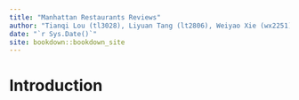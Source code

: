 ```yaml
--- 
title: "Manhattan Restaurants Reviews"
author: "Tianqi Lou (tl3028), Liyuan Tang (lt2806), Weiyao Xie (wx2251), Heather Zhu (yz4042)"
date: "`r Sys.Date()`"
site: bookdown::bookdown_site
---
```


# Introduction

